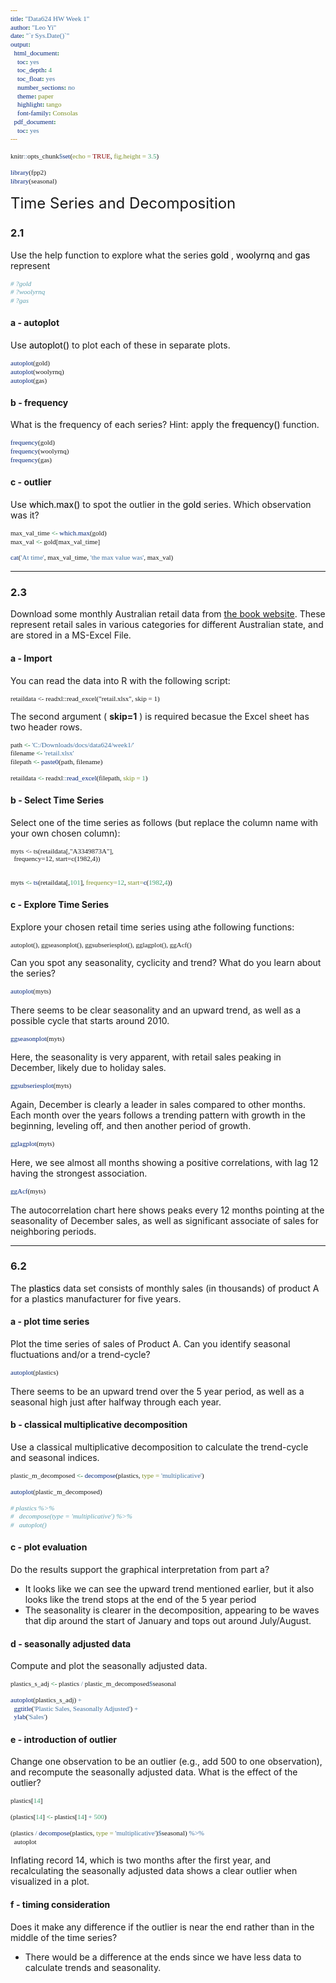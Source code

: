 ---
title: "Data624 HW Week 1"
author: "Leo Yi"
date: "`r Sys.Date()`"
output:
  html_document:
    toc: yes
    toc_depth: 4
    toc_float: yes
    number_sections: no
    theme: paper
    highlight: tango
    font-family: Consolas
  pdf_document:
    toc: yes
---

```{=html}
<style type="text/css">

code {
  font-family: "Consolas";
  font-size: 11px;
}

pre {
  font-family: "Consolas";
  font-size: 11px;
}

mark {
  background-color: whitesmoke;
  color: black;
}

</style>
```

```{r setup, include=FALSE}
knitr::opts_chunk$set(echo = TRUE, fig.height = 3.5)

library(fpp2)
library(seasonal)
```

<font size="5">Time Series and Decomposition</font>

### 2.1

Use the help function to explore what the series <mark> gold </mark>, <mark> woolyrnq </mark> and <mark> gas </mark> represent

```{r}
# ?gold
# ?woolyrnq
# ?gas
```

#### a - autoplot

Use <mark> autoplot() </mark> to plot each of these in separate plots.

```{r}
autoplot(gold)
autoplot(woolyrnq)
autoplot(gas)
```

#### b - frequency

What is the frequency of each series? Hint: apply the <mark> frequency() </mark> function.

```{r}
frequency(gold)
frequency(woolyrnq)
frequency(gas)
```

#### c - outlier

Use <mark> which.max() </mark> to spot the outlier in the <mark> gold </mark> series. Which observation was it?

```{r}
max_val_time <- which.max(gold)
max_val <- gold[max_val_time]

cat('At time', max_val_time, 'the max value was', max_val)
```

---

### 2.3

Download some monthly Australian retail data from [the book website](https://otexts.com/fpp2/extrafiles/retail.xlsx). These represent retail sales in various categories for different Australian state, and are stored in a MS-Excel File.

#### a - Import

You can read the data into R with the following script:
  
    retaildata <- readxl::read_excel("retail.xlsx", skip = 1) 
    
The second argument ( **skip=1** ) is required becasue the Excel sheet has two header rows.
    
```{r}    
path <- 'C:/Downloads/docs/data624/week1/'
filename <- 'retail.xlsx'
filepath <- paste0(path, filename)

retaildata <- readxl::read_excel(filepath, skip = 1)
```
  
#### b - Select Time Series

Select one of the time series as follows (but replace the column name with your own chosen column):
  
    myts <- ts(retaildata[,"A3349873A"],
      frequency=12, start=c(1982,4))
      
```{r}
myts <- ts(retaildata[,101], frequency=12, start=c(1982,4))
```

#### c - Explore Time Series

Explore your chosen retail time series using athe following functions:
  
    autoplot(), ggseasonplot(), ggsubseriesplot(), gglagplot(), ggAcf()
    
Can you spot any seasonality, cyclicity and trend? What do you learn about the series?

```{r}
autoplot(myts)
```

There seems to be clear seasonality and an upward trend, as well as a possible cycle that starts around 2010.

```{r}
ggseasonplot(myts)
```

Here, the seasonality is very apparent, with retail sales peaking in December, likely due to holiday sales.

```{r}
ggsubseriesplot(myts)
```

Again, December is clearly a leader in sales compared to other months. Each month over the years follows a trending pattern with growth in the beginning, leveling off, and then another period of growth.

```{r, fig.height = 8}
gglagplot(myts)
```

Here, we see almost all months showing a positive correlations, with lag 12 having the strongest association. 

```{r}
ggAcf(myts)
```

The autocorrelation chart here shows peaks every 12 months pointing at the seasonality of December sales, as well as significant associate of sales for neighboring periods.

---

### 6.2

The <mark>plastics</mark> data set consists of monthly sales (in thousands) of product A for a plastics manufacturer for five years.

#### a - plot time series

Plot the time series of sales of Product A. Can you identify seasonal fluctuations and/or a trend-cycle?

```{r}
autoplot(plastics)
```

There seems to be an upward trend over the 5 year period, as well as a seasonal high just after halfway through each year.

#### b - classical multiplicative decomposition

Use a classical multiplicative decomposition to calculate the trend-cycle and seasonal indices.

```{r, fig.height = 7}
plastic_m_decomposed <- decompose(plastics, type = 'multiplicative')

autoplot(plastic_m_decomposed)

# plastics %>%
#   decompose(type = 'multiplicative') %>%
#   autoplot()
```

#### c - plot evaluation

Do the results support the graphical interpretation from part a?

  - It looks like we can see the upward trend mentioned earlier, but it also looks like the trend stops at the end of the 5 year period
  - The seasonality is clearer in the decomposition, appearing to be waves that dip around the start of January and tops out around July/August.

#### d - seasonally adjusted data

Compute and plot the seasonally adjusted data.

```{r}
plastics_s_adj <- plastics / plastic_m_decomposed$seasonal

autoplot(plastics_s_adj) +
  ggtitle('Plastic Sales, Seasonally Adjusted') +
  ylab('Sales')
```

#### e - introduction of outlier

Change one observation to be an outlier (e.g., add 500 to one observation), and recompute the seasonally adjusted data. What is the effect of the outlier?

```{r}
plastics[14]

(plastics[14] <- plastics[14] + 500)

(plastics / decompose(plastics, type = 'multiplicative')$seasonal) %>%
  autoplot

```

Inflating record 14, which is two months after the first year, and recalculating the seasonally adjusted data shows a clear outlier when visualized in a plot.

#### f - timing consideration

Does it make any difference if the outlier is near the end rather than in the middle of the time series?

  - There would be a difference at the ends since we have less data to calculate trends and seasonality.


